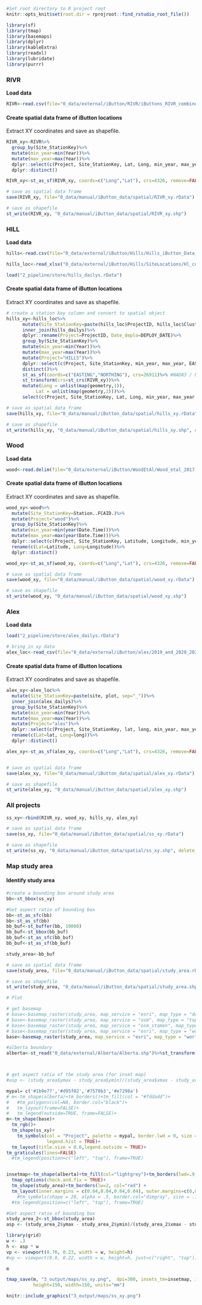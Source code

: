```r
#Set root directory to R project root
knitr::opts_knit$set(root.dir = rprojroot::find_rstudio_root_file())
```
 


```r
library(sf)
library(tmap)
library(basemaps)
library(dplyr)
library(kableExtra)
library(readxl)
library(lubridate)
library(purrr)
```

### RIVR {.unnumbered}

**Load data**

```r
RIVR<-read.csv(file="0_data/external/iButton/RIVR/iButtons_RIVR_combined_April7_2022_no_extremes.csv")
```


#### Create spatial data frame of iButton locations {.unnumbered}

Extract XY coordinates and save as shapefile.

```r
RIVR_xy<-RIVR%>%
  group_by(Site_StationKey)%>%
  mutate(min_year=min(Year))%>%
  mutate(max_year=max(Year))%>%
  dplyr::select(c(Project, Site_StationKey, Lat, Long, min_year, max_year))%>%
  dplyr::distinct()

RIVR_xy<-st_as_sf(RIVR_xy, coords=c("Long","Lat"), crs=4326, remove=FALSE)

# save as spatial data frame
save(RIVR_xy, file="0_data/manual/iButton_data/spatial/RIVR_xy.rData")

# save as shapefile
st_write(RIVR_xy, "0_data/manual/iButton_data/spatial/RIVR_xy.shp")
```




### HILL {.unnumbered}

**Load data**

```r
hills<-read.csv(file="0_data/external/iButton/Hills/Hills_iButton_Data_Combined_Corrected_for_Deployment_no_extremes_Apr_27.csv")

hills_loc<-read_xlsx("0_data/external/iButton/Hills/SiteLocations/Hl_coordinates.xlsx")

load("2_pipeline/store/hills_dailys.rData")
```

#### Create spatial data frame of iButton locations {.unnumbered}

Extract XY coordinates and save as shapefile.

```r

# create a station key column and convert to spatial object
hills_xy<-hills_loc%>%
      mutate(Site_StationKey=paste(hills_loc$ProjectID, hills_loc$Cluster, hills_loc$SITE, hills_loc$STATION, sep="-"))%>%
      inner_join(hills_dailys)%>%
      dplyr::rename(Project=ProjectID, Date_deplo=DEPLOY_DATE)%>%
      group_by(Site_StationKey)%>%
      mutate(min_year=min(Year))%>%
      mutate(max_year=max(Year))%>%
      mutate(Project="HILLS")%>%
      dplyr::select(c(Project, Site_StationKey, min_year, max_year, EASTING, NORTHING))%>%
      distinct()%>%
      st_as_sf(coords=c("EASTING","NORTHING"), crs=26911)%>% #NAD83 / UTM zone 11N
      st_transform(crs=st_crs(RIVR_xy))%>%
      mutate(Long = unlist(map(geometry,1)),
           Lat = unlist(map(geometry,2)))%>%
      select(c(Project, Site_StationKey, Lat, Long, min_year, max_year, geometry))

# save as spatial data frame
save(hills_xy, file="0_data/manual/iButton_data/spatial/hills_xy.rData")

# save as shapefile
st_write(hills_xy, "0_data/manual/iButton_data/spatial/hills_xy.shp", delete_dsn = TRUE)
```


### Wood {.unnumbered}

**Load data**

```r
wood<-read.delim(file="0_data/external/iButton/WoodEtAl/Wood_etal_2017.tab",  header=T, sep="\t", skip = 23)

```

#### Create spatial data frame of iButton locations {.unnumbered}

Extract XY coordinates and save as shapefile.

```r
wood_xy<-wood%>%
  mutate(Site_StationKey=Station..FCAID.)%>%
  mutate(Project="wood")%>%
  group_by(Site_StationKey)%>%
  mutate(min_year=min(year(Date.Time)))%>%
  mutate(max_year=max(year(Date.Time)))%>%
  dplyr::select(c(Project, Site_StationKey, Latitude, Longitude, min_year, max_year))%>%
  rename(c(Lat=Latitude, Long=Longitude))%>%
  dplyr::distinct()

wood_xy<-st_as_sf(wood_xy, coords=c("Long","Lat"), crs=4326, remove=FALSE)

# save as spatial data frame
save(wood_xy, file="0_data/manual/iButton_data/spatial/wood_xy.rData")

# save as shapefile
st_write(wood_xy, "0_data/manual/iButton_data/spatial/wood_xy.shp")
```

### Alex {.unnumbered}

**Load data**

```r
load("2_pipeline/store/alex_dailys.rData")

# bring in xy data
alex_loc<-read_csv(file="0_data/external/iButton/alex/2019_and_2020_2021_plot_locations_and_elevations.csv")
```



#### Create spatial data frame of iButton locations {.unnumbered}

Extract XY coordinates and save as shapefile.

```r
alex_xy<-alex_loc%>%
  mutate(Site_StationKey=paste(site, plot, sep="_"))%>%
  inner_join(alex_dailys)%>%
  group_by(Site_StationKey)%>%
  mutate(min_year=min(Year))%>%
  mutate(max_year=max(Year))%>%
  mutate(Project="alex")%>%
  dplyr::select(c(Project, Site_StationKey, lat, long, min_year, max_year))%>%
  rename(c(Lat=lat, Long=long))%>%
  dplyr::distinct()

alex_xy<-st_as_sf(alex_xy, coords=c("Long","Lat"), crs=4326, remove=FALSE)


# save as spatial data frame
save(alex_xy, file="0_data/manual/iButton_data/spatial/alex_xy.rData")

# save as shapefile
st_write(alex_xy, "0_data/manual/iButton_data/spatial/alex_xy.shp")
```

### All projects {-}

```r
ss_xy<-rbind(RIVR_xy, wood_xy, hills_xy, alex_xy)

# save as spatial data frame
save(ss_xy, file="0_data/manual/iButton_data/spatial/ss_xy.rData")

# save as shapefile
st_write(ss_xy, "0_data/manual/iButton_data/spatial/ss_xy.shp", delete_dsn = TRUE)
```


### Map study area {-}

#### Identify study area {.unnumbered}

```r
#create a bounding box around study area
bb<-st_bbox(ss_xy)

#Get aspect ratio of bounding box
bb<-st_as_sfc(bb)
bb<-st_as_sf(bb)
bb_buf<-st_buffer(bb, 10000)
bb_buf<-st_bbox(bb_buf)
bb_buf<-st_as_sfc(bb_buf)
bb_buf<-st_as_sf(bb_buf)

study_area<-bb_buf

# save as spatial data frame
save(study_area, file="0_data/manual/iButton_data/spatial/study_area.rData")

# save as shapefile
st_write(study_area, "0_data/manual/iButton_data/spatial/study_area.shp", delete_dsn = TRUE)

```

```r
# Plot

# get basemap
# base<-basemap_raster(study_area, map_service = "esri", map_type = "delorme_world_base_map")
# base<-basemap_raster(study_area, map_service = "osm", map_type = "topographic")
# base<-basemap_raster(study_area, map_service = "osm_stamen", map_type = "terrain_bg")
# base<-basemap_raster(study_area, map_service = "esri", map_type = "world_shaded_relief")
base<-basemap_raster(study_area, map_service = "esri", map_type = "world_physical_map")

#alberta boundary
alberta<-st_read("0_data/external/Alberta/Alberta.shp")%>%st_transform(crs=st_crs(RIVR_xy))



# get aspect ratio of the study area (for inset map)
#asp <- (study_area$ymax - study_area$ymin)/(study_area$xmax - study_area$xmin)

mypal= c('#1b9e77','#d95f02','#7570b3','#e7298a')
# m<-tm_shape(alberta)+tm_borders()+tm_fill(col = "#fddadd")+
#   #tm_polygons(col=NA, border.col="black")+
#   tm_layout(frame=FALSE)+
#   tm_legend(outside=TRUE, frame=FALSE)+
m<-tm_shape(base)+
  tm_rgb()+
  tm_shape(ss_xy)+
    tm_symbols(col = "Project", palette = mypal, border.lwd = 0, size = .2, alpha=.8, legend.format = list(text.align="right"),
               legend.hist = TRUE)+
  tm_layout(title.size = 0.6,legend.outside = TRUE)+
tm_graticules(lines=FALSE)
  #tm_legend(position=c("left", "top"), frame=TRUE)


insetmap<-tm_shape(alberta)+tm_fill(col="lightgrey")+tm_borders(lwd=.9, col="black")+
  tmap_options(check.and.fix = TRUE)+
  tm_shape(study_area)+tm_borders(lw=2, col="red") +
  tm_layout(inner.margins = c(0.04,0.04,0.04,0.04), outer.margins=c(0,0,0,0), bg.color="transparent", frame = FALSE)
    #tm_symbols(shape = 20, alpha = .5, border.col="dimgray", size = .1, col = "black")
  #tm_legend(position=c("left", "top"), frame=TRUE)

#Get aspect ratio of bounding box
study_area_2<-st_bbox(study_area)
asp <- (study_area_2$ymax - study_area_2$ymin)/(study_area_2$xmax - study_area_2$xmin)

library(grid)
w <- .3
h <- asp * w
vp <- viewport(0.76, 0.23, width = w, height=h)
#vp <- viewport(0.9, 0.22, width = w, height=h, just=c("right", "top"))

m

tmap_save(m, "3_output/maps/ss_xy.png",  dpi=300, insets_tm=insetmap, insets_vp=vp,
          height=150, width=150, units="mm")

```

```r
knitr::include_graphics("3_output/maps/ss_xy.png")
```
